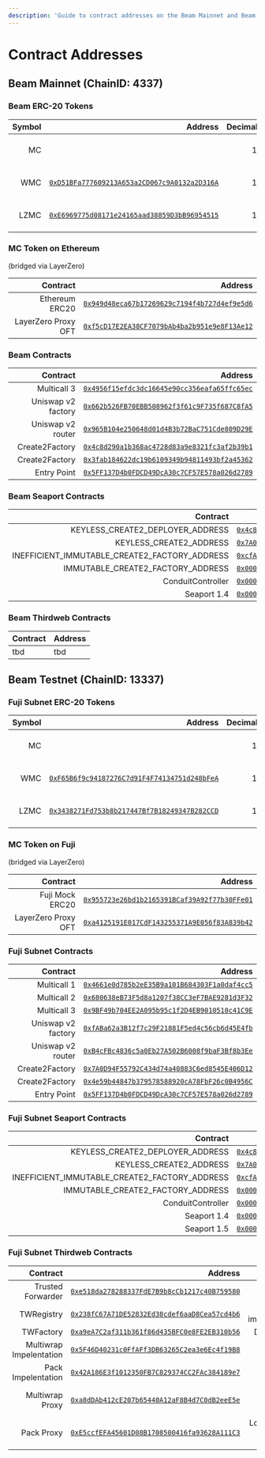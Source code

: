 ```yaml
---
description: 'Guide to contract addresses on the Beam Mainnet and Beam Testnet (Fuji) across different categories.'
---
```


# Contract Addresses
 
## Beam Mainnet (ChainID: 4337)

### Beam ERC-20 Tokens

| Symbol |                                                                                                                          Address | Decimals |                                     Logo                                      |           Description |
| -----: | -------------------------------------------------------------------------------------------------------------------------------: | -------: | :---------------------------------------------------------------------------: | --------------------: |
|     MC |                                                                                                                                  |       18 | ![MC logo](https://assets.coingecko.com/coins/images/19304/small/Db4XqML.png) |     Beam native token |
|    WMC | [`0xD51BFa777609213A653a2CD067c9A0132a2D316A`](https://subnets.avax.network/beam/token/0xD51BFa777609213A653a2CD067c9A0132a2D316A) |       18 | ![MC logo](https://assets.coingecko.com/coins/images/19304/small/Db4XqML.png) |            Wrapped MC |
|   LZMC | [`0xE6969775d08171e24165aad38859D3bB96954515`](https://subnets.avax.network/beam/token/0xE6969775d08171e24165aad38859D3bB96954515) |       18 | ![MC logo](https://assets.coingecko.com/coins/images/19304/small/Db4XqML.png) | LayerZero MC (Bridge) |

### MC Token on Ethereum

(bridged via LayerZero)

|            Contract |                                                                                                               Address |
| ------------------: | --------------------------------------------------------------------------------------------------------------------: |
|      Ethereum ERC20 |   [`0x949d48eca67b17269629c7194f4b727d4ef9e5d6`](https://etherscan.io/token/0x949d48eca67b17269629c7194f4b727d4ef9e5d6) |
| LayerZero Proxy OFT | [`0xf5cD17E2EA38CF7079bAb4ba2b951e9e8F13Ae12`](https://etherscan.io/address/0xf5cD17E2EA38CF7079bAb4ba2b951e9e8F13Ae12) |

### Beam Contracts

|           Contract |                                    Address |
| -----------------: | -----------------------------------------: |
|        Multicall 3 | [`0x4956f15efdc3dc16645e90cc356eafa65ffc65ec`](https://subnets.avax.network/beam/address/0x4956f15efdc3dc16645e90cc356eafa65ffc65ec) |
| Uniswap v2 factory | [`0x662b526FB70EBB508962f3f61c9F735f687C8fA5`](https://subnets.avax.network/beam/address/0x662b526FB70EBB508962f3f61c9F735f687C8fA5) |
|  Uniswap v2 router | [`0x965B104e250648d01d4B3b72BaC751Cde809D29E`](https://subnets.avax.network/beam/address/0x965B104e250648d01d4B3b72BaC751Cde809D29E) |
|     Create2Factory | [`0x4c8d290a1b368ac4728d83a9e8321fc3af2b39b1`](https://subnets.avax.network/beam/address/0x4c8d290a1b368ac4728d83a9e8321fc3af2b39b1) |
|     Create2Factory | [`0x3fab184622dc19b6109349b94811493bf2a45362`](https://subnets.avax.network/beam/address/0x3fab184622dc19b6109349b94811493bf2a45362) |
|        Entry Point | [`0x5FF137D4b0FDCD49DcA30c7CF57E578a026d2789`](https://subnets.avax.network/beam/address/0x5FF137D4b0FDCD49DcA30c7CF57E578a026d2789) |

### Beam Seaport Contracts

|                                      Contract |                                                                                                                              Address |
| --------------------------------------------: | -----------------------------------------------------------------------------------------------------------------------------------: |
|              KEYLESS_CREATE2_DEPLOYER_ADDRESS | [`0x4c8D290a1B368ac4728d83a9e8321fC3af2b39b1`](https://subnets.avax.network/beam/address/0x4c8D290a1B368ac4728d83a9e8321fC3af2b39b1) |
|                       KEYLESS_CREATE2_ADDRESS | [`0x7A0D94F55792C434d74a40883C6ed8545E406D12`](https://subnets.avax.network/beam/address/0x7A0D94F55792C434d74a40883C6ed8545E406D12) |
| INEFFICIENT_IMMUTABLE_CREATE2_FACTORY_ADDRESS | [`0xcfA3A7637547094fF06246817a35B8333C315196`](https://subnets.avax.network/beam/address/0xcfA3A7637547094fF06246817a35B8333C315196) |
|             IMMUTABLE_CREATE2_FACTORY_ADDRESS | [`0x0000000000ffe8b47b3e2130213b802212439497`](https://subnets.avax.network/beam/address/0x0000000000ffe8b47b3e2130213b802212439497) |
|                             ConduitController | [`0x00000000F9490004C11Cef243f5400493c00Ad63`](https://subnets.avax.network/beam/address/0x00000000F9490004C11Cef243f5400493c00Ad63) |
|                                   Seaport 1.4 | [`0x00000000000001ad428e4906aE43D8F9852d0dD6`](https://subnets.avax.network/beam/address/0x00000000000001ad428e4906aE43D8F9852d0dD6) |

### Beam Thirdweb Contracts


| Contract   | Address |
| :----- | :---- |
| tbd     |   tbd   |
 

## Beam Testnet (ChainID: 13337)

### Fuji Subnet ERC-20 Tokens

| Symbol |                                                                                                                               Address | Decimals |                                     Logo                                      |            Description |
| -----: | ------------------------------------------------------------------------------------------------------------------------------------: | -------: | :---------------------------------------------------------------------------: | ---------------------: |
|     MC |                                                                                                                                       |       18 | ![MC logo](https://assets.coingecko.com/coins/images/19304/small/Db4XqML.png) | Beam mock native token |
|    WMC | [`0xF65B6f9c94187276C7d91F4F74134751d248bFeA`](https://subnets-test.avax.network/beam/token/0xF65B6f9c94187276C7d91F4F74134751d248bFeA) |       18 | ![MC logo](https://assets.coingecko.com/coins/images/19304/small/Db4XqML.png) |        Mock Wrapped MC |
|   LZMC | [`0x3438271Fd753b8b217447Bf7B18249347B282CCD`](https://subnets-test.avax.network/beam/token/0x3438271Fd753b8b217447Bf7B18249347B282CCD) |       18 | ![MC logo](https://assets.coingecko.com/coins/images/19304/small/Db4XqML.png) |  LayerZero MC (Bridge) |

### MC Token on Fuji

(bridged via LayerZero)

|            Contract |                                                                                                                       Address |
| ------------------: | ----------------------------------------------------------------------------------------------------------------------------: |
|     Fuji Mock ERC20 |   [`0x955723e26bd1b2165391BCaf39A92f77b30FFe01`](https://testnet.snowtrace.io/token/0x955723e26bd1b2165391BCaf39A92f77b30FFe01) |
| LayerZero Proxy OFT | [`0xa4125191E017CdF143255371A9E056f83A839b42`](https://testnet.snowtrace.io/address/0xa4125191E017CdF143255371A9E056f83A839b42) |

### Fuji Subnet Contracts

|           Contract |                                    Address |
| -----------------: | -----------------------------------------: |
|        Multicall 1 | [`0x4661e0d785b2eE35B9a101B684303F1a0daf4cc5`](https://subnets-test.avax.network/beam/address/0x4661e0d785b2eE35B9a101B684303F1a0daf4cc5) |
|        Multicall 2 | [`0x680638eB73F5d8a1207f38CC3eF7BAE9281d3F32`](https://subnets-test.avax.network/beam/address/0x680638eB73F5d8a1207f38CC3eF7BAE9281d3F32) |
|        Multicall 3 | [`0x9BF49b704EE2A095b95c1f2D4EB9010510c41C9E`](https://subnets-test.avax.network/beam/address/0x9BF49b704EE2A095b95c1f2D4EB9010510c41C9E) |
| Uniswap v2 factory | [`0xfABa62a3B12f7c29F21881F5ed4c56cb6d45E4fb`](https://subnets-test.avax.network/beam/address/0xfABa62a3B12f7c29F21881F5ed4c56cb6d45E4fb) |
|  Uniswap v2 router | [`0xB4cFBc4836c5a0Eb27A502B6008f9baF3Bf8b3Ee`](https://subnets-test.avax.network/beam/address/0xB4cFBc4836c5a0Eb27A502B6008f9baF3Bf8b3Ee) |
|     Create2Factory | [`0x7A0D94F55792C434d74a40883C6ed8545E406D12`](https://subnets-test.avax.network/beam/address/0x7A0D94F55792C434d74a40883C6ed8545E406D12) |
|     Create2Factory | [`0x4e59b44847b379578588920cA78FbF26c0B4956C`](https://subnets-test.avax.network/beam/address/0x4e59b44847b379578588920cA78FbF26c0B4956C) |
|        Entry Point | [`0x5FF137D4b0FDCD49DcA30c7CF57E578a026d2789`](https://subnets-test.avax.network/beam/address/0x5FF137D4b0FDCD49DcA30c7CF57E578a026d2789) |

### Fuji Subnet Seaport Contracts

|                                      Contract |                                    Address |
| --------------------------------------------: | -----------------------------------------: |
|              KEYLESS_CREATE2_DEPLOYER_ADDRESS | [`0x4c8D290a1B368ac4728d83a9e8321fC3af2b39b1`](https://subnets-test.avax.network/beam/address/0x4c8D290a1B368ac4728d83a9e8321fC3af2b39b1) |
|                       KEYLESS_CREATE2_ADDRESS | [`0x7A0D94F55792C434d74a40883C6ed8545E406D12`](https://subnets-test.avax.network/beam/address/0x7A0D94F55792C434d74a40883C6ed8545E406D12) |
| INEFFICIENT_IMMUTABLE_CREATE2_FACTORY_ADDRESS | [`0xcfA3A7637547094fF06246817a35B8333C315196`](https://subnets-test.avax.network/beam/address/0xcfA3A7637547094fF06246817a35B8333C315196) |
|             IMMUTABLE_CREATE2_FACTORY_ADDRESS | [`0x0000000000ffe8b47b3e2130213b802212439497`](https://subnets-test.avax.network/beam/address/0x0000000000ffe8b47b3e2130213b802212439497) |
|                             ConduitController | [`0x00000000F9490004C11Cef243f5400493c00Ad63`](https://subnets-test.avax.network/beam/address/0x00000000F9490004C11Cef243f5400493c00Ad63) |
|                                   Seaport 1.4 | [`0x00000000000001ad428e4906aE43D8F9852d0dD6`](https://subnets-test.avax.network/beam/address/0x00000000000001ad428e4906aE43D8F9852d0dD6) |
|                                   Seaport 1.5 | [`0x00000000000000ADc04C56Bf30aC9d3c0aAF14dC`](https://subnets-test.avax.network/beam/address/0x00000000000000ADc04C56Bf30aC9d3c0aAF14dC) |

### Fuji Subnet Thirdweb Contracts

|                Contract |                                    Address |                       Description |
| ----------------------: | -----------------------------------------: | --------------------------------: |
|       Trusted Forwarder | [`0xe518da278288337FdE7B9b8cCb1217c40B759580`](https://subnets-test.avax.network/beam/address/0xe518da278288337FdE7B9b8cCb1217c40B759580) |                               GSN |
|              TWRegistry | [`0x238fC67A71DE52832Ed38cdef6aaD8Cea57cd4b6`](https://subnets-test.avax.network/beam/address/0x238fC67A71DE52832Ed38cdef6aaD8Cea57cd4b6) |          Register implementations |
|               TWFactory | [`0xa9eA7C2af311b361f86d435BFC0e8FE2EB310b56`](https://subnets-test.avax.network/beam/address/0xa9eA7C2af311b361f86d435BFC0e8FE2EB310b56) |                    Deploy proxies |
| Multiwrap Impelentation | [`0x5F46D40231c0FfAFf3DB63265C2ea3e6Ec4f19B8`](https://subnets-test.avax.network/beam/address/0x5F46D40231c0FfAFf3DB63265C2ea3e6Ec4f19B8) |                        Wrap logic |
|      Pack Impelentation | [`0x42A186E3f1012350FB7C829374CC2FAc384189e7`](https://subnets-test.avax.network/beam/address/0x42A186E3f1012350FB7C829374CC2FAc384189e7) |                     Lootbox logic |
|         Multiwrap Proxy | [`0xa8dDAb412cE207b65440A12aF8B4d7C0dB2eeE5e`](https://subnets-test.avax.network/beam/address/0xa8dDAb412cE207b65440A12aF8B4d7C0dB2eeE5e) |    Wrap ERC20, ERC721 and ERC1155 |
|              Pack Proxy | [`0xE5ccfEFA45601D08B1708500416fa93628A111C3`](https://subnets-test.avax.network/beam/address/0xE5ccfEFA45601D08B1708500416fa93628A111C3) | Lootbox ERC20, ERC721 and ERC1155 |